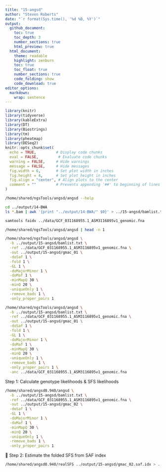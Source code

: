```yaml
---
title: "15-angsd"
author: "Steven Roberts"
date: "`r format(Sys.time(), '%d %B, %Y')`"  
output: 
  github_document:
    toc: true
    toc_depth: 3
    number_sections: true
    html_preview: true
  html_document:
    theme: readable
    highlight: zenburn
    toc: true
    toc_float: true
    number_sections: true
    code_folding: show
    code_download: true
editor_options: 
  markdown: 
    wrap: sentence
---
```


```r
library(knitr)
library(tidyverse)
library(kableExtra)
library(DT)
library(Biostrings)
library(tm)
library(pheatmap)
library(DESeq2)
knitr::opts_chunk$set(
  echo = TRUE,         # Display code chunks
  eval = FALSE,         # Evaluate code chunks
  warning = FALSE,     # Hide warnings
  message = FALSE,     # Hide messages
  fig.width = 6,       # Set plot width in inches
  fig.height = 4,      # Set plot height in inches
  fig.align = "center", # Align plots to the center
  comment = ""         # Prevents appending '##' to beginning of lines in code output
)
```
```bash
/home/shared/ngsTools/angsd/angsd --help
```
```bash
cd ../output/14-BWA
ls *.bam | awk '{print "../output/14-BWA/" $0}' > ../15-angsd/bamlist.txt
```

```bash
samtools faidx ../data/GCF_031168955.1_ASM3116895v1_genomic.fna
```


```bash
/home/shared/ngsTools/angsd/angsd | head -n 1
```


```bash
/home/shared/ngsTools/angsd/angsd \
  -b ../output/15-angsd/bamlist.txt \
  -ref ../data/GCF_031168955.1_ASM3116895v1_genomic.fna \
  -out ../output/15-angsd/gmac_01 \
  -doSaf 1 \
  -fold 1 \
  -GL 1 \
  -doMajorMinor 1 \
  -doMaf 1 \
  -minMapQ 30 \
  -minQ 20 \
  -uniqueOnly 1 \
  -remove_bads 1 \
  -only_proper_pairs 1
```
```bash
/home/shared/ngsTools/angsd/angsd \
  -b ../output/15-angsd/bamlist.txt \
  -ref ../data/GCF_031168955.1_ASM3116895v1_genomic.fna \
  -out ../output/15-angsd/gmac_01 \
  -doSaf 1 \
  -fold 1 \
  -GL 1 \
  -doMajorMinor 1 \
  -doMaf 1 \
  -minMapQ 30 \
  -minQ 20 \
  -uniqueOnly 1 \
  -remove_bads 1 \
  -only_proper_pairs 1 \
  -anc ../data/GCF_031168955.1_ASM3116895v1_genomic.fna
```
 Step 1: Calculate genotype likelihoods & SFS likelihoods


```bash
/home/shared/angsd0.940/angsd \
  -b ../output/15-angsd/bamlist.txt \
  -ref ../data/GCF_031168955.1_ASM3116895v1_genomic.fna \
  -out ../output/15-angsd/gmac_02 \
  -doSaf 1 \
  -GL 1 \
  -doMajorMinor 1 \
  -doMaf 1 \
  -minMapQ 30 \
  -minQ 20 \
  -uniqueOnly 1 \
  -remove_bads 1 \
  -only_proper_pairs 1
```

🧬 Step 2: Estimate the folded SFS from SAF index

```bash
/home/shared/angsd0.940/realSFS ../output/15-angsd/gmac_02.saf.idx > ../output/15-angsd/gmac_02.sfs
```



